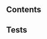 
[//]: # (import Specs from '@ovhcloud/ods-core/src/components/progress-bar/docs/spec.md';)

[//]: # (<Description>{Specs}</Description>)

## Contents
<SpecsProgressBarContents />

## Tests
<SpecsProgressBarTests />
